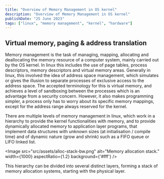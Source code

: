 ```yaml
---
title: "Overview of Memory Management in OS kernel"
description: "Overview of Memory Management in OS kernel"
publishDate: "25 June 2023"
tags: ["linux", "memory management", "kernel", "hardware"]
---
```



## Virtual memory, paging \& address translation

Memory management is the task of managing, mapping, allocating and deallocating the memory resource of a computer system, mainly carried out by the OS kernel. In linux this includes the use of page tables, process descriptors, memory descriptors and virtual memory areas. Generally in linux, this involved the idea of address space management, which simulates or gives the illusion to separate processes of exclusive access to the address space. The accepted terminology for this is virtual memory, and achieves a level of sandboxing between the processes which is an advantage from a security concern. However, it also makes programming simpler, a process only has to worry about its specific memory mappings, except for the address range always reserved for the kernel.

There are multiple levels of memory management in linux, which work in a hierarchy to provide the kernel functionalities with memory, and to provide dynamically allocated memory to application layer programs, that implement data structures with unknown sizes (at initialisation / compile time) and of dynamic nature (grow and shrink) such as a FIFO queue or LIFO linked list.

<Image
	src="src/assets/alloc-stack-bw.png"
	alt="Memory allocation stack."
	width={1000}
	aspectRatio={1.2}
    background={'#fff'}
/>
    
This hierarchy can be divided into several distinct layers, forming a stack of memory allocation systems, starting with the physical layer.

